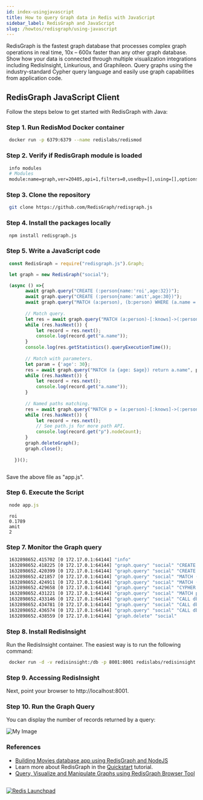 ```yaml
---
id: index-usingjavascript
title: How to query Graph data in Redis with JavaScript
sidebar_label: RedisGraph and JavaScript
slug: /howtos/redisgraph/using-javascript
---
```


RedisGraph is the fastest graph database that processes complex graph operations in real time, 10x – 600x faster than any other graph database. Show how your data is connected through multiple visualization integrations including RedisInsight, Linkurious, and Graphileon. Query graphs using the industry-standard Cypher query language and easily use graph capabilities from application code.

## RedisGraph JavaScript Client



Follow the steps below to get started with RedisGraph with Java:

### Step 1. Run RedisMod Docker container

 ```bash
  docker run -p 6379:6379 --name redislabs/redismod
 ```

### Step 2. Verify if RedisGraph module is loaded

 ```bash
  info modules
  # Modules
  module:name=graph,ver=20405,api=1,filters=0,usedby=[],using=[],options=[]
 ```

### Step 3. Clone the repository

 ```bash
  git clone https://github.com/RedisGraph/redisgraph.js
 ```

### Step 4. Install the packages locally

 ```bash
  npm install redisgraph.js
 ```

### Step 5. Write a JavaScript code 

 ```javascript
  const RedisGraph = require("redisgraph.js").Graph;

  let graph = new RedisGraph("social");

  (async () =>{
        await graph.query("CREATE (:person{name:'roi',age:32})");
        await graph.query("CREATE (:person{name:'amit',age:30})");
        await graph.query("MATCH (a:person), (b:person) WHERE (a.name = 'roi' AND b.name='amit') CREATE (a)-[:knows]->(b)");
        
        // Match query.
        let res = await graph.query("MATCH (a:person)-[:knows]->(:person) RETURN a.name");
        while (res.hasNext()) {
            let record = res.next();
            console.log(record.get("a.name"));
        }
        console.log(res.getStatistics().queryExecutionTime());
    
        // Match with parameters.
        let param = {'age': 30};
        res = await graph.query("MATCH (a {age: $age}) return a.name", param);
        while (res.hasNext()) {
            let record = res.next();
            console.log(record.get("a.name"));
        }
    
        // Named paths matching.
        res = await graph.query("MATCH p = (a:person)-[:knows]->(:person) RETURN p");
        while (res.hasNext()) {
            let record = res.next();
            // See path.js for more path API.
            console.log(record.get("p").nodeCount);
        }
        graph.deleteGraph();
        graph.close();
    
    })();



 ```

Save the above file as "app.js".

### Step 6. Execute the  Script

 ```javascript
  node app.js
 ```
 ```
  roi
  0.1789
  amit
  2
 ```


### Step 7. Monitor the Graph query


```bash
 1632898652.415702 [0 172.17.0.1:64144] "info"
 1632898652.418225 [0 172.17.0.1:64144] "graph.query" "social" "CREATE (:person{name:'roi',age:32})" "--compact"
 1632898652.420399 [0 172.17.0.1:64144] "graph.query" "social" "CREATE (:person{name:'amit',age:30})" "--compact"
 1632898652.421857 [0 172.17.0.1:64144] "graph.query" "social" "MATCH (a:person), (b:person) WHERE (a.name = 'roi' AND b.name='amit') CREATE (a)-[:knows]->(b)" "--compact"
 1632898652.424911 [0 172.17.0.1:64144] "graph.query" "social" "MATCH (a:person)-[:knows]->(:person) RETURN a.name" "--compact"
 1632898652.429658 [0 172.17.0.1:64144] "graph.query" "social" "CYPHER age=30  MATCH (a {age: $age}) return a.name" "--compact"
 1632898652.431221 [0 172.17.0.1:64144] "graph.query" "social" "MATCH p = (a:person)-[:knows]->(:person) RETURN p" "--compact"
 1632898652.433146 [0 172.17.0.1:64144] "graph.query" "social" "CALL db.labels()" "--compact"
 1632898652.434781 [0 172.17.0.1:64144] "graph.query" "social" "CALL db.propertyKeys()" "--compact"
 1632898652.436574 [0 172.17.0.1:64144] "graph.query" "social" "CALL db.relationshipTypes()" "--compact"
 1632898652.438559 [0 172.17.0.1:64144] "graph.delete" "social"
```


### Step 8. Install RedisInsight

Run the RedisInsight container. The easiest way is to run the following command:

 ```bash
  docker run -d -v redisinsight:/db -p 8001:8001 redislabs/redisinsight:latest
 ```

### Step 9. Accessing RedisInsight

Next, point your browser to http://localhost:8001.


### Step 10. Run the Graph Query

You can display the number of records returned by a query:

![My Image](redisgraph_ioredisgraph_java.png)


### References


- [Building Movies database app using RedisGraph and NodeJS](/howtos/redisgraphmovies/)
- Learn more about RedisGraph in the [Quickstart](https://oss.redislabs.com/redisgraph/?_ga=2.186887980.520518125.1606546041-1440690046.1604964523) tutorial.
- [Query, Visualize and Manipulate Graphs using RedisGraph Browser Tool](/explore/redisinsight/redisgraph)

##

<div>
<a href="https://launchpad.redis.com" target="_blank" rel="noopener" className="link"> <img src="/img/launchpad.png"  className="thumb" loading="lazy" alt="Redis Launchpad" /></a>
</div>

